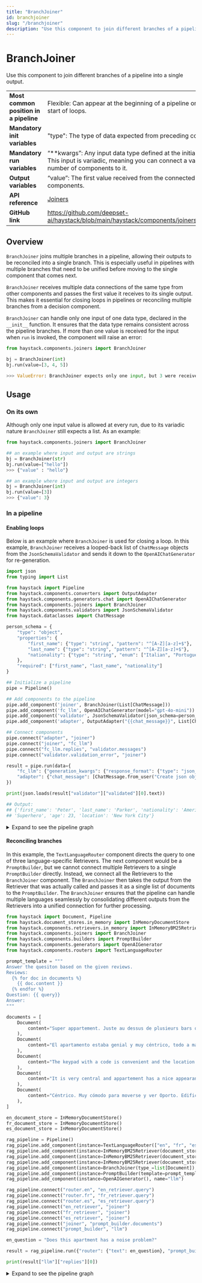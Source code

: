 ```yaml
---
title: "BranchJoiner"
id: branchjoiner
slug: "/branchjoiner"
description: "Use this component to join different branches of a pipeline into a single output."
---
```



# BranchJoiner

Use this component to join different branches of a pipeline into a single output.

|  |  |
| --- | --- |
| **Most common position in a pipeline** | Flexible: Can appear at the beginning of a pipeline or at the start of loops.                                                                           |
| **Mandatory init variables**           | "type": The type of data expected from preceding components                                                                                             |
| **Mandatory run variables**            | “\*\*kwargs”: Any input data type defined at the initialization. This input is variadic, meaning you can connect a variable number of components to it. |
| **Output variables**                   | “value”: The first value received from the connected components.                                                                                        |
| **API reference**                      | [Joiners](/reference/joiners-api)                                                                                                                              |
| **GitHub link**                        | https://github.com/deepset-ai/haystack/blob/main/haystack/components/joiners/branch.py                                                                |

## Overview

`BranchJoiner` joins multiple branches in a pipeline, allowing their outputs to be reconciled into a single branch. This is especially useful in pipelines with multiple branches that need to be unified before moving to the single component that comes next.

`BranchJoiner` receives multiple data connections of the same type from other components and passes the first value it receives to its single output. This makes it essential for closing loops in pipelines or reconciling multiple branches from a decision component.

`BranchJoiner` can handle only one input of one data type, declared in the `__init__` function. It ensures that the data type remains consistent across the pipeline branches. If more than one value is received for the input when `run` is invoked, the component will raise an error:

```python
from haystack.components.joiners import BranchJoiner

bj = BranchJoiner(int)
bj.run(value=[3, 4, 5])

>>> ValueError: BranchJoiner expects only one input, but 3 were received.

```

## Usage

### On its own

Although only one input value is allowed at every run, due to its variadic nature `BranchJoiner` still expects a list. As an example:

```python
from haystack.components.joiners import BranchJoiner

## an example where input and output are strings
bj = BranchJoiner(str)
bj.run(value=["hello"])
>>> {"value" : "hello"}

## an example where input and output are integers
bj = BranchJoiner(int)
bj.run(value=[3])
>>> {"value": 3}
```

### In a pipeline

#### Enabling loops

Below is an example where `BranchJoiner` is used for closing a loop. In this example, `BranchJoiner` receives a looped-back list of `ChatMessage` objects from the `JsonSchemaValidator` and sends it down to the `OpenAIChatGenerator` for re-generation.

```python
import json
from typing import List

from haystack import Pipeline
from haystack.components.converters import OutputAdapter
from haystack.components.generators.chat import OpenAIChatGenerator
from haystack.components.joiners import BranchJoiner
from haystack.components.validators import JsonSchemaValidator
from haystack.dataclasses import ChatMessage

person_schema = {
    "type": "object",
    "properties": {
        "first_name": {"type": "string", "pattern": "^[A-Z][a-z]+$"},
        "last_name": {"type": "string", "pattern": "^[A-Z][a-z]+$"},
        "nationality": {"type": "string", "enum": ["Italian", "Portuguese", "American"]},
    },
    "required": ["first_name", "last_name", "nationality"]
}

## Initialize a pipeline
pipe = Pipeline()

## Add components to the pipeline
pipe.add_component('joiner', BranchJoiner(List[ChatMessage]))
pipe.add_component('fc_llm', OpenAIChatGenerator(model="gpt-4o-mini"))
pipe.add_component('validator', JsonSchemaValidator(json_schema=person_schema))
pipe.add_component('adapter', OutputAdapter("{{chat_message}}", List[ChatMessage], unsafe=True))

## Connect components
pipe.connect("adapter", "joiner")
pipe.connect("joiner", "fc_llm")
pipe.connect("fc_llm.replies", "validator.messages")
pipe.connect("validator.validation_error", "joiner")

result = pipe.run(data={
    "fc_llm": {"generation_kwargs": {"response_format": {"type": "json_object"}}},
    "adapter": {"chat_message": [ChatMessage.from_user("Create json object from Peter Parker")]}
})

print(json.loads(result["validator"]["validated"][0].text))

## Output:
## {'first_name': 'Peter', 'last_name': 'Parker', 'nationality': 'American', 'name': 'Spider-Man', 'occupation':
## 'Superhero', 'age': 23, 'location': 'New York City'}

```

<details>

<summary>Expand to see the pipeline graph</summary>
<ClickableImage src="/img/9dc767d-loop_chart.png" alt="" />

</details>

#### Reconciling branches

In this example, the `TextLanguageRouter` component directs the query to one of three language-specific Retrievers. The next component would be a `PromptBuilder`, but we cannot connect multiple Retrievers to a single `PromptBuilder` directly. Instead, we connect all the Retrievers to the `BranchJoiner` component. The `BranchJoiner`  then takes the output from the Retriever that was actually called and passes it as a single list of documents to the `PromptBuilder`. The `BranchJoiner` ensures that the pipeline can handle multiple languages seamlessly by consolidating different outputs from the Retrievers into a unified connection for further processing.

```python
from haystack import Document, Pipeline
from haystack.document_stores.in_memory import InMemoryDocumentStore
from haystack.components.retrievers.in_memory import InMemoryBM25Retriever
from haystack.components.joiners import BranchJoiner
from haystack.components.builders import PromptBuilder
from haystack.components.generators import OpenAIGenerator
from haystack.components.routers import TextLanguageRouter

prompt_template = """
Answer the quesiton based on the given reviews.
Reviews:
  {% for doc in documents %}
    {{ doc.content }}
  {% endfor %}
Question: {{ query}}
Answer:
"""

documents = [
    Document(
        content="Super appartement. Juste au dessus de plusieurs bars qui ferment très tard. A savoir à l'avance. (Bouchons d'oreilles fournis !)"
    ),
    Document(
        content="El apartamento estaba genial y muy céntrico, todo a mano. Al lado de la librería Lello y De la Torre de los clérigos. Está situado en una zona de marcha, así que si vais en fin de semana , habrá ruido, aunque a nosotros no nos molestaba para dormir"
    ),
    Document(
        content="The keypad with a code is convenient and the location is convenient. Basically everything else, very noisy, wi-fi didn't work, check-in person didn't explain anything about facilities, shower head was broken, there's no cleaning and everything else one may need is charged."
    ),
    Document(
        content="It is very central and appartement has a nice appearance (even though a lot IKEA stuff), *W A R N I N G** the appartement presents itself as a elegant and as a place to relax, very wrong place to relax - you cannot sleep in this appartement, even the beds are vibrating from the bass of the clubs in the same building - you get ear plugs from the hotel."
    ),
    Document(
        content="Céntrico. Muy cómodo para moverse y ver Oporto. Edificio con terraza propia en la última planta. Todo reformado y nuevo. Te traen un estupendo desayuno todas las mañanas al apartamento. Solo que se puede escuchar algo de ruido de la calle a primeras horas de la noche. Es un zona de ocio nocturno. Pero respetan los horarios."
    ),
]

en_document_store = InMemoryDocumentStore()
fr_document_store = InMemoryDocumentStore()
es_document_store = InMemoryDocumentStore()

rag_pipeline = Pipeline()
rag_pipeline.add_component(instance=TextLanguageRouter(["en", "fr", "es"]), name="router")
rag_pipeline.add_component(instance=InMemoryBM25Retriever(document_store=en_document_store), name="en_retriever")
rag_pipeline.add_component(instance=InMemoryBM25Retriever(document_store=fr_document_store), name="fr_retriever")
rag_pipeline.add_component(instance=InMemoryBM25Retriever(document_store=es_document_store), name="es_retriever")
rag_pipeline.add_component(instance=BranchJoiner(type_=list[Document]), name="joiner")
rag_pipeline.add_component(instance=PromptBuilder(template=prompt_template), name="prompt_builder")
rag_pipeline.add_component(instance=OpenAIGenerator(), name="llm")

rag_pipeline.connect("router.en", "en_retriever.query")
rag_pipeline.connect("router.fr", "fr_retriever.query")
rag_pipeline.connect("router.es", "es_retriever.query")
rag_pipeline.connect("en_retriever", "joiner")
rag_pipeline.connect("fr_retriever", "joiner")
rag_pipeline.connect("es_retriever", "joiner")
rag_pipeline.connect("joiner", "prompt_builder.documents")
rag_pipeline.connect("prompt_builder", "llm")

en_question = "Does this apartment has a noise problem?"

result = rag_pipeline.run({"router": {"text": en_question}, "prompt_builder": {"query": en_question}})

print(result["llm"]["replies"][0])

```

<details>

<summary>Expand to see the pipeline graph</summary>
<ClickableImage src="/img/6da5ddd-join_chart.png" alt="" />

</details>
